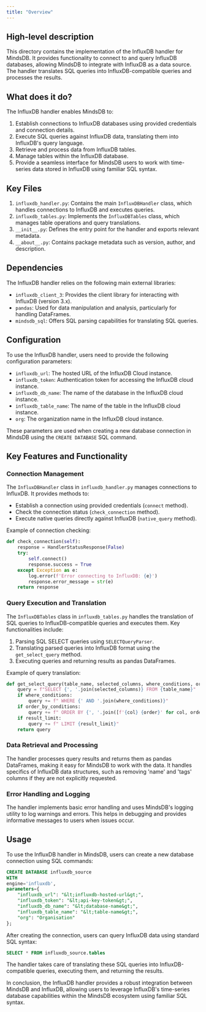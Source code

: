 ```yaml
---
title: "Overview"
---
```


## High-level description
This directory contains the implementation of the InfluxDB handler for MindsDB. It provides functionality to connect to and query InfluxDB databases, allowing MindsDB to integrate with InfluxDB as a data source. The handler translates SQL queries into InfluxDB-compatible queries and processes the results.

## What does it do?
The InfluxDB handler enables MindsDB to:
1. Establish connections to InfluxDB databases using provided credentials and connection details.
2. Execute SQL queries against InfluxDB data, translating them into InfluxDB's query language.
3. Retrieve and process data from InfluxDB tables.
4. Manage tables within the InfluxDB database.
5. Provide a seamless interface for MindsDB users to work with time-series data stored in InfluxDB using familiar SQL syntax.

## Key Files
1. `influxdb_handler.py`: Contains the main `InfluxDBHandler` class, which handles connections to InfluxDB and executes queries.
2. `influxdb_tables.py`: Implements the `InfluxDBTables` class, which manages table operations and query translations.
3. `__init__.py`: Defines the entry point for the handler and exports relevant metadata.
4. `__about__.py`: Contains package metadata such as version, author, and description.

## Dependencies
The InfluxDB handler relies on the following main external libraries:
- `influxdb_client_3`: Provides the client library for interacting with InfluxDB (version 3.x).
- `pandas`: Used for data manipulation and analysis, particularly for handling DataFrames.
- `mindsdb_sql`: Offers SQL parsing capabilities for translating SQL queries.

## Configuration
To use the InfluxDB handler, users need to provide the following configuration parameters:
- `influxdb_url`: The hosted URL of the InfluxDB Cloud instance.
- `influxdb_token`: Authentication token for accessing the InfluxDB cloud instance.
- `influxdb_db_name`: The name of the database in the InfluxDB cloud instance.
- `influxdb_table_name`: The name of the table in the InfluxDB cloud instance.
- `org`: The organization name in the InfluxDB cloud instance.

These parameters are used when creating a new database connection in MindsDB using the `CREATE DATABASE` SQL command.

## Key Features and Functionality

### Connection Management
The `InfluxDBHandler` class in `influxdb_handler.py` manages connections to InfluxDB. It provides methods to:
- Establish a connection using provided credentials (`connect` method).
- Check the connection status (`check_connection` method).
- Execute native queries directly against InfluxDB (`native_query` method).

Example of connection checking:
```python
def check_connection(self):
    response = HandlerStatusResponse(False)
    try:
        self.connect()
        response.success = True
    except Exception as e:
        log.error(f'Error connecting to InfluxDB: {e}')
        response.error_message = str(e)
    return response
```

### Query Execution and Translation
The `InfluxDBTables` class in `influxdb_tables.py` handles the translation of SQL queries to InfluxDB-compatible queries and executes them. Key functionalities include:

1. Parsing SQL SELECT queries using `SELECTQueryParser`.
2. Translating parsed queries into InfluxDB format using the `get_select_query` method.
3. Executing queries and returning results as pandas DataFrames.

Example of query translation:
```python
def get_select_query(table_name, selected_columns, where_conditions, order_by_conditions, result_limit):
    query = f"SELECT {', '.join(selected_columns)} FROM {table_name}"
    if where_conditions:
        query += f" WHERE {' AND '.join(where_conditions)}"
    if order_by_conditions:
        query += f" ORDER BY {', '.join([f'{col} {order}' for col, order in order_by_conditions.items()])}"
    if result_limit:
        query += f" LIMIT {result_limit}"
    return query
```

### Data Retrieval and Processing
The handler processes query results and returns them as pandas DataFrames, making it easy for MindsDB to work with the data. It handles specifics of InfluxDB data structures, such as removing 'name' and 'tags' columns if they are not explicitly requested.

### Error Handling and Logging
The handler implements basic error handling and uses MindsDB's logging utility to log warnings and errors. This helps in debugging and provides informative messages to users when issues occur.

## Usage
To use the InfluxDB handler in MindsDB, users can create a new database connection using SQL commands:

```sql
CREATE DATABASE influxdb_source
WITH
engine='influxdb',
parameters={
    "influxdb_url": "&lt;influxdb-hosted-url&gt;",
    "influxdb_token": "&lt;api-key-token&gt;",
    "influxdb_db_name": "&lt;database-name&gt;",
    "influxdb_table_name": "&lt;table-name&gt;",
    "org": "Organisation"
};
```

After creating the connection, users can query InfluxDB data using standard SQL syntax:

```sql
SELECT * FROM influxdb_source.tables
```

The handler takes care of translating these SQL queries into InfluxDB-compatible queries, executing them, and returning the results.

In conclusion, the InfluxDB handler provides a robust integration between MindsDB and InfluxDB, allowing users to leverage InfluxDB's time-series database capabilities within the MindsDB ecosystem using familiar SQL syntax.